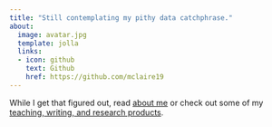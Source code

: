 ```yaml
---
title: "Still contemplating my pithy data catchphrase."
about:
  image: avatar.jpg
  template: jolla
  links:
  - icon: github
    text: Github
    href: https://github.com/mclaire19
---
```


While I get that figured out, read [about me](about.qmd) or check out some of my [teaching, writing, and research products](portfolio.qmd).
